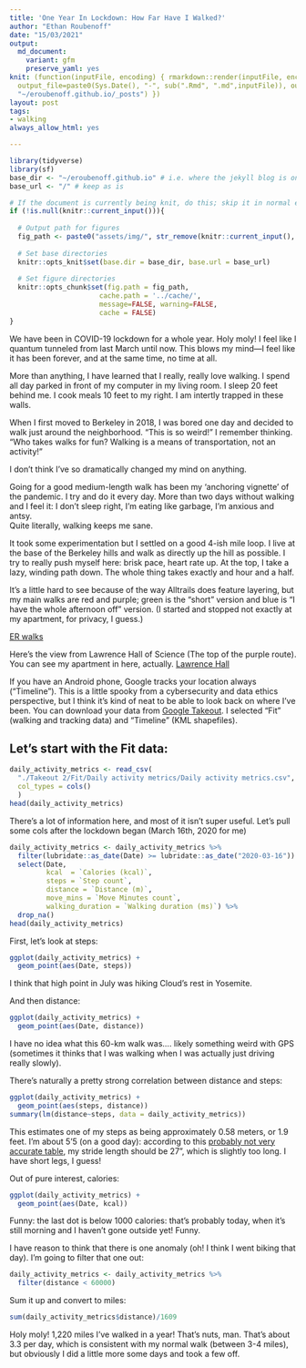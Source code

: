 ```yaml
---
title: 'One Year In Lockdown: How Far Have I Walked?'
author: "Ethan Roubenoff"
date: "15/03/2021"
output:
  md_document:
    variant: gfm
    preserve_yaml: yes
knit: (function(inputFile, encoding) { rmarkdown::render(inputFile, encoding = encoding,
  output_file=paste0(Sys.Date(), "-", sub(".Rmd", ".md",inputFile)), output_dir =
  "~/eroubenoff.github.io/_posts") })
layout: post
tags:
- walking
always_allow_html: yes

---
```

```r
library(tidyverse)
library(sf)
base_dir <- "~/eroubenoff.github.io" # i.e. where the jekyll blog is on the hard drive.
base_url <- "/" # keep as is

# If the document is currently being knit, do this; skip it in normal execution
if (!is.null(knitr::current_input())){
  
  # Output path for figures
  fig_path <- paste0("assets/img/", str_remove(knitr::current_input(), ".Rmd"), "/")
  
  # Set base directories
  knitr::opts_knit$set(base.dir = base_dir, base.url = base_url)
  
  # Set figure directories
  knitr::opts_chunk$set(fig.path = fig_path,
                      cache.path = '../cache/',
                      message=FALSE, warning=FALSE,
                      cache = FALSE)
}

```

We have been in COVID-19 lockdown for a whole year. Holy moly! I feel like
I quantum tunneled from last March until now. This blows my mind---I feel like
it has been forever, and at the same time, no time at all.

More than anything, I have learned that I really, really love walking. I spend
all day parked in front of my computer in my living room.  I sleep 20 feet behind
me. I cook meals 10 feet to my right. I am intertly trapped in these walls.

When I first moved to Berkeley in 2018, I was bored one day and decided to 
walk just around the neighborhood.  "This is so weird!" I remember thinking.
"Who takes walks for fun? Walking is a means of transportation, not an activity!"

I don't think I've so dramatically changed my mind on anything.

Going for a good medium-length walk has been my 'anchoring vignette' of the pandemic.
I try and do it every day.  More than two days without walking and I feel it:
I don't sleep right, I'm eating like garbage, I'm anxious and antsy.  
Quite literally, walking keeps me sane.

It took some experimentation but I settled on a good 4-ish mile loop.  I live
at the base of the Berkeley hills and walk as directly up the hill as possible.
I try to really push myself here: brisk pace, heart rate up. At the top,
I take a lazy, winding path down. The whole thing takes exactly and hour and a half.

It's a little hard to see because of the way Alltrails does feature layering, 
but my main walks are red and purple; green is the "short" version and blue is
"I have the whole afternoon off" version. (I started and stopped not exactly
at my apartment, for privacy, I guess.)

[ER walks](assets/2021-03-15-walking/alltrails_map.png)

Here's the view from Lawrence Hall of Science (The top of the purple route).
You can see my apartment in here, actually.
[Lawrence Hall](assets/2021-03-15-walking/observatory.jpg)




If you have an Android phone, Google tracks your location always ("Timeline").
This is a little spooky from a cybersecurity and data ethics perspective,
but I think it's kind of neat to be able to look back on where I've been.
You can download your data from [Google Takeout](https://takeout.google.com/).
I selected "Fit" (walking and tracking data) and "Timeline" (KML shapefiles).

## Let's start with the Fit data:


```r
daily_activity_metrics <- read_csv(
  "./Takeout 2/Fit/Daily activity metrics/Daily activity metrics.csv",
  col_types = cols()
  )
head(daily_activity_metrics)
```

There's a lot of information here, and most of it isn't super useful.  Let's pull
some cols after the lockdown began (March 16th, 2020 for me)

```r
daily_activity_metrics <- daily_activity_metrics %>%
  filter(lubridate::as_date(Date) >= lubridate::as_date("2020-03-16")) %>%
  select(Date, 
         kcal  = `Calories (kcal)`,
         steps = `Step count`,
         distance = `Distance (m)`,
         move_mins = `Move Minutes count`,
         walking_duration = `Walking duration (ms)`) %>%
  drop_na()
head(daily_activity_metrics)
```

First, let's look at steps:

```r
ggplot(daily_activity_metrics) +
  geom_point(aes(Date, steps))
```

I think that high point in July was hiking Cloud's rest in Yosemite.

And then distance: 
```r
ggplot(daily_activity_metrics) +
  geom_point(aes(Date, distance))
```

I have no idea what this 60-km walk was.... likely something weird with GPS (sometimes
it thinks that I was walking when I was actually just driving really slowly).

There's naturally a pretty strong correlation between distance and steps:
```r
ggplot(daily_activity_metrics) +
  geom_point(aes(steps, distance))
summary(lm(distance~steps, data = daily_activity_metrics))
```


This estimates one of my steps as being approximately 0.58 meters, or 1.9
feet.  I'm about 5'5 (on a good day): according to this [probably not very accurate table](https://www.verywellfit.com/set-pedometer-better-accuracy-3432895),
my stride length should be 27", which is slightly too long. I have 
short legs, I guess!

Out of pure interest, calories:
```r
ggplot(daily_activity_metrics) +
  geom_point(aes(Date, kcal))
```


Funny: the last dot is below 1000 calories: that's probably today, when 
it's still morning and I haven't gone outside yet! Funny.


I have reason to think that there is one anomaly (oh! I think I went biking 
that day). I'm going to filter that one out:
```r
daily_activity_metrics <- daily_activity_metrics %>%
  filter(distance < 60000)
```



Sum it up and convert to miles:

```r
sum(daily_activity_metrics$distance)/1609
```


Holy moly! 1,220 miles I've walked in a year! That's nuts, man. 
That's about 3.3 per day, which is consistent with my normal walk (between 3-4 miles),
but obviously I did a little more some days and took a few off.




